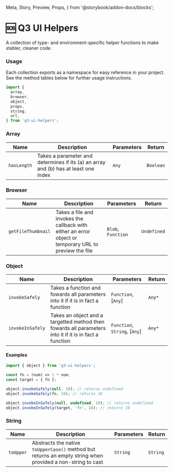   Meta,
  Story,
  Preview,
  Props,
} from '@storybook/addon-docs/blocks';

<Meta title="Helpers/Introduction" />

# 🆘 Q3 UI Helpers

A collection of type- and environment-specific helper
functions to make stabler, cleaner code.

### Usage

Each collection exports as a namespace for easy reference in
your project. See the method tables below for further usage
instructions.

```javascript
import {
  array,
  browser,
  object,
  props,
  string,
  url,
} from 'q3-ui-helpers';
```

### Array

| Name        | Description                                                                         | Parameters | Return    |
| ----------- | ----------------------------------------------------------------------------------- | ---------- | --------- |
| `hasLength` | Takes a parameter and determines if its (a) an array and (b) has at least one index | `Any`      | `Boolean` |

### Browser

| Name               | Description                                                                                            | Parameters         | Return      |
| ------------------ | ------------------------------------------------------------------------------------------------------ | ------------------ | ----------- |
| `getFileThumbnail` | Takes a file and invokes the callback with either an error object or temporary URL to preview the file | `Blob`, `Function` | `Undefined` |

### Object

| Name             | Description                                                                                            | Parameters                    | Return |
| ---------------- | ------------------------------------------------------------------------------------------------------ | ----------------------------- | ------ |
| `invokeSafely`   | Takes a function and fowards all parameters into it if it is in fact a function                        | `Function`, [`Any`]           | `Any*` |
| `invokeInSafely` | Takes an object and a targetted method then fowards all parameters into it if it is in fact a function | `Function`, `String`, [`Any`] | `Any*` |

#### Examples

```javascript
import { object } from 'q3-ui-helpers';

const fn = (num) => 1 * num;
const target = { fn };

object.invokeSafely(null, 10); // returns undefined
object.invokeSafely(fn, 10); // returns 10

object.invokeInSafely(null, undefined, 10); // returns undefined
object.invokeInSafely(target, 'fn', 10); // returns 10
```

### String

| Name      | Description                                                                                                | Parameters | Return   |
| --------- | ---------------------------------------------------------------------------------------------------------- | ---------- | -------- |
| `toUpper` | Abstracts the native `toUpperCase()` method but returns an empty string when provided a non-string to cast | `String`   | `String` |
